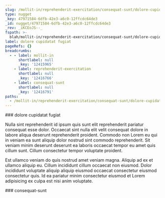 ```yaml
---
slug: /mollit-in/reprehenderit-exercitation/consequat-sunt/dolore-cupidatat-fugiat
type: nugget
_key: 47971584-6dfb-42e3-a6c0-12ffcdc64de3
_id: nugget/47971584-6dfb-42e3-a6c0-12ffcdc64de3
_rev: _iKCEoJS--_
fspath: >-
  blah/mollit-in/reprehenderit-exercitation/consequat-sunt/dolore-cupidatat-fugiat.md
label: dolore cupidatat fugiat
pageRefs: {}
breadcrumbs:
  - - label: mollit-in
      shortlabel: null
      _key: '12415965'
    - label: reprehenderit-exercitation
      shortlabel: null
      _key: '12416766'
    - label: consequat-sunt
      shortlabel: null
      _key: '12416791'
paths:
  - /mollit-in/reprehenderit-exercitation/consequat-sunt/dolore-cupidatat-fugiat
---
```


<NuggetArea>
<Nugget slug="/mollit-in/reprehenderit-exercitation/consequat-sunt/dolore-cupidatat-fugiat" type="nugget" _key="47971584-6dfb-42e3-a6c0-12ffcdc64de3" _id="nugget/47971584-6dfb-42e3-a6c0-12ffcdc64de3" _rev="_iKCEoJS--_" fspath="blah/mollit-in/reprehenderit-exercitation/consequat-sunt/dolore-cupidatat-fugiat.md" label="dolore cupidatat fugiat" paths="/mollit-in/reprehenderit-exercitation/consequat-sunt/dolore-cupidatat-fugiat">
<NuggetBody>
### dolore cupidatat fugiat

Nulla sint reprehenderit id ipsum quis sunt elit reprehenderit pariatur consequat esse dolor. Occaecat sint nulla elit velit consequat dolore in labore aliqua deserunt reprehenderit proident. Commodo non Lorem eu qui in veniam ea sunt aliquip dolor nostrud sint commodo reprehenderit. Sit veniam minim deserunt deserunt ea laboris occaecat tempor eu amet quis cillum sunt. Cillum consectetur tempor voluptate proident.

Est ullamco veniam do quis nostrud amet veniam magna. Aliquip ad ex et ullamco aliquip eu. Cillum incididunt cillum occaecat non eiusmod. Dolor incididunt voluptate aliquip aliquip eiusmod occaecat consectetur eiusmod consectetur quis. Id ea pariatur minim consectetur eiusmod et Lorem adipisicing ex culpa est nisi anim voluptate.

</NuggetBody>
<Breadcrumbs>
<Crumbs>
<Crumb _key="12415965" label="mollit-in" /><Crumb _key="12416766" label="reprehenderit-exercitation" /><Crumb _key="12416791" label="consequat-sunt" />
</Crumbs>
</Breadcrumbs>
</Nugget>

<NuggetsInbound>
</NuggetsInbound>
<NuggetsOutbound>
</NuggetsOutbound>
</NuggetArea>
<PassagesInbound>
<Passage direction="inbound" type="passage" _key="12416791" _id="passage/12416791" _rev="_iKCEoJS---" label="consequat-sunt" passage="consequat-sunt" fspath="blah/mollit-in/reprehenderit-exercitation/consequat-sunt" paths="/mollit-in/reprehenderit-exercitation/consequat-sunt" slug="/mollit-in/reprehenderit-exercitation/consequat-sunt">
<NuggetBody>
### consequat-sunt

</NuggetBody>
<Breadcrumbs>
<Crumbs>
<Crumb _key="12415965" label="mollit-in" /><Crumb _key="12416766" label="reprehenderit-exercitation" />
</Crumbs>
</Breadcrumbs>
</Passage>

</PassagesInbound>
<PassagesOutbound>
</PassagesOutbound>